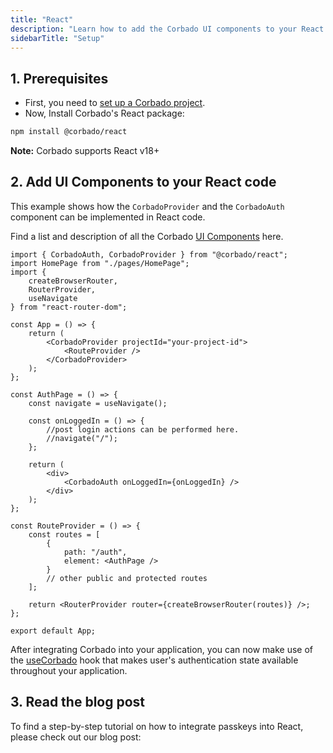 ```yaml
---
title: "React"
description: "Learn how to add the Corbado UI components to your React application."
sidebarTitle: "Setup"
---
```



## 1. Prerequisites

-   First, you need to [set up a Corbado project](/overview/getting-started).
-   Now, Install Corbado's React package:

```sh
npm install @corbado/react
```

**Note:** Corbado supports React v18+

## 2. Add UI Components to your React code

This example shows how the `CorbadoProvider` and the `CorbadoAuth` component can be implemented in React code.

Find a list and description of all the Corbado [UI Components](/frontend-integration/ui-components) here.

```tsx App.tsx
import { CorbadoAuth, CorbadoProvider } from "@corbado/react";
import HomePage from "./pages/HomePage";
import {
    createBrowserRouter,
    RouterProvider,
    useNavigate
} from "react-router-dom";

const App = () => {
    return (
        <CorbadoProvider projectId="your-project-id">
            <RouteProvider />
        </CorbadoProvider>
    );
};

const AuthPage = () => {
    const navigate = useNavigate();

    const onLoggedIn = () => {
        //post login actions can be performed here.
        //navigate("/");
    };

    return (
        <div>
            <CorbadoAuth onLoggedIn={onLoggedIn} />
        </div>
    );
};

const RouteProvider = () => {
    const routes = [
        {
            path: "/auth",
            element: <AuthPage />
        }
        // other public and protected routes
    ];

    return <RouterProvider router={createBrowserRouter(routes)} />;
};

export default App;
```

After integrating Corbado into your application, you can now make use of the [useCorbado](/frontend-integration/react/usecorbado) hook
that makes user's authentication state available throughout your application.

## 3. Read the blog post

To find a step-by-step tutorial on how to integrate passkeys into React, please check out our blog post:

<Card href="https://www.corbado.com/blog/react-passkeys">
    <Blogpost title="Building a React Passkey Login" />
</Card>
